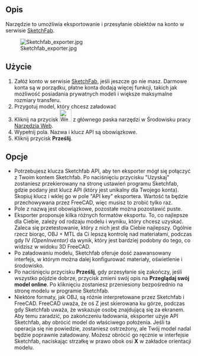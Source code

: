 <languages/>

{{GuiCommand/pl
|Name=WebTools Sketchfab
|Name/pl=Web: Sketchfab
|MenuLocation=WebTools → Sketchfab
|
|Workbenches=[[WebTools_Workbench/pl|Narzędzia Web]]
}}

==Opis==
Narzędzie to umożliwia eksportowanie i przesyłanie obiektów na konto w serwisie [http://www.sketchfab.com SketchFab]. {{Version/pl|0.17}}

[[Image:Sketchfab exporter.jpg]]

<span id="Usage"></span>
==Użycie==

# Załóż konto w serwisie [http://www.sketchfab.com SketchFab], jeśli jeszcze go nie masz. Darmowe konta są w porządku, płatne konta dodają więcej funkcji, takich jak możliwość posiadania prywatnych modeli i większe maksymalne rozmiary transferu.
# Przygotuj model, który chcesz załadować
# Kliknij na przycisk [[Image:WebTools Sketchfab.png|32px]] z głównego paska narzędzi w Środowisku pracy [[WebTools_Workbench/pl|Narzędzia Web]].
# Wypełnij pola. Nazwa i klucz API są obowiązkowe.
# Kliknij przycisk '''Prześlij'''.

<span id="Options"></span>
==Opcje==

* Potrzebujesz klucza Sketchfab API, aby ten eksporter mógł się połączyć z Twoim kontem Sketchfab. Po naciśnięciu przycisku "Uzyskaj" zostaniesz przekierowany na stronę ustawień programu Sketchfab, gdzie podany jest klucz API (który jest unikalny dla Twojego konta). Skopiuj klucz i wklej go w pole "API key" eksportera. Wartość ta będzie przechowywana przez FreeCAD, więc musisz to zrobić tylko raz.
* Pole z nazwą jest obowiązkowe, pozostałe można pozostawić puste.
* Eksporter proponuje kilka różnych formatów eksportu. To, co najlepsze dla Ciebie, zależy od rodzaju modelu i wyniku, który chcesz uzyskać. Zaleca się przetestowanie, który z nich jest dla Ciebie najlepszy. Ogólnie rzecz biorąc, OBJ + MTL da Ci lepszą kontrolę nad materiałami, podczas gdy IV ''(OpenInventor)'' da wynik, który jest bardziej podobny do tego, co widzisz w widoku 3D FreeCAD.
* Po załadowaniu modelu, Sketchfab oferuje dość zaawansowany interfejs, w którym można dalej konfigurować materiały, oświetlenie i środowisko.
* Po naciśnięciu przycisku '''Prześlij''', gdy przesyłanie się zakończy, jeśli wszystko pójdzie dobrze, przycisk zmieni swój opis na '''Przeglądaj swój model online'''. Po kliknięciu zostaniesz przeniesiony bezpośrednio na stronę modelu w programie Sketchfab.
* Niektóre formaty, jak OBJ, są różnie interpretowane przez Sketchfab i FreeCAD. FreeCAD uważa, że oś Z jest skierowana ku górze, podczas gdy Sketchfab uważa, że wskazuje osobę znajdującą się za ekranem. Aby temu zaradzić, po zakończeniu ładowania, eksporter użyje API Sketchfab, aby obrócić model do właściwego położenia. Jeśli ta operacja się nie powiedzie, zostaniesz ostrzeżony, ale Twój model nadal będzie poprawnie załadowany. Możesz obrócić go ręcznie w interfejsie Sketchfab, naciskając strzałkę w prawo obok osi '''X''' w zakładce orientacji modelu.